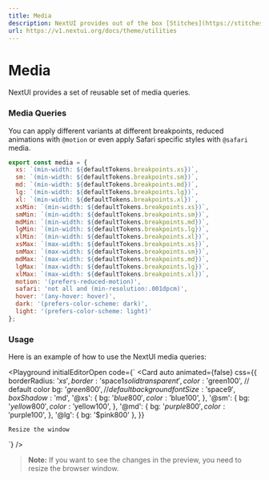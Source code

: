 ```yaml
---
title: Media
description: NextUI provides out of the box [Stitches](https://stitches.dev/docs/utils) utilities.
url: https://v1.nextui.org/docs/theme/utilities
---
```


# Media

NextUI provides a set of reusable set of media queries.

<CarbonAd />

<Spacer y={2} />

### Media Queries

You can apply different variants at different breakpoints, reduced animations with `@motion` or even apply Safari specific styles with `@safari` media.

```js
export const media = {
  xs: `(min-width: ${defaultTokens.breakpoints.xs})`,
  sm: `(min-width: ${defaultTokens.breakpoints.sm})`,
  md: `(min-width: ${defaultTokens.breakpoints.md})`,
  lg: `(min-width: ${defaultTokens.breakpoints.lg})`,
  xl: `(min-width: ${defaultTokens.breakpoints.xl})`,
  xsMin: `(min-width: ${defaultTokens.breakpoints.xs})`,
  smMin: `(min-width: ${defaultTokens.breakpoints.sm})`,
  mdMin: `(min-width: ${defaultTokens.breakpoints.md})`,
  lgMin: `(min-width: ${defaultTokens.breakpoints.lg})`,
  xlMin: `(min-width: ${defaultTokens.breakpoints.xl})`,
  xsMax: `(max-width: ${defaultTokens.breakpoints.xs})`,
  smMax: `(max-width: ${defaultTokens.breakpoints.sm})`,
  mdMax: `(max-width: ${defaultTokens.breakpoints.md})`,
  lgMax: `(max-width: ${defaultTokens.breakpoints.lg})`,
  xlMax: `(max-width: ${defaultTokens.breakpoints.xl})`,
  motion: '(prefers-reduced-motion)',
  safari: 'not all and (min-resolution:.001dpcm)',
  hover: '(any-hover: hover)',
  dark: '(prefers-color-scheme: dark)',
  light: '(prefers-color-scheme: light)'
};
```

### Usage

Here is an example of how to use the NextUI media queries:

<Playground
  initialEditorOpen
  code={`
<Card 
  auto 
  animated={false}
  css={{ 
    borderRadius: '$xs', 
    border: '$space$1 solid transparent',
    color: '$green100', // default color
    bg: '$green800', // default background
    fontSize: '$space$9', 
    boxShadow: '$md',
    '@xs': {
      bg: '$blue800',
      color: '$blue100',
    },
    '@sm': {
      bg: '$yellow800',
      color: '$yellow100',
    },
    '@md': {
      bg: '$purple800',
      color: '$purple100',
    },
    '@lg': {
      bg: '$pink800'
    },
  }}
  >
    Resize the window
</Card>
`}
/>

> **Note:** If you want to see the changes in the preview, you need to resize the browser window.
